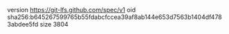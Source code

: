 version https://git-lfs.github.com/spec/v1
oid sha256:b645267599765b55fdabcfccea39af8ab144e653d7563b1404df4783abdee5fd
size 3804
